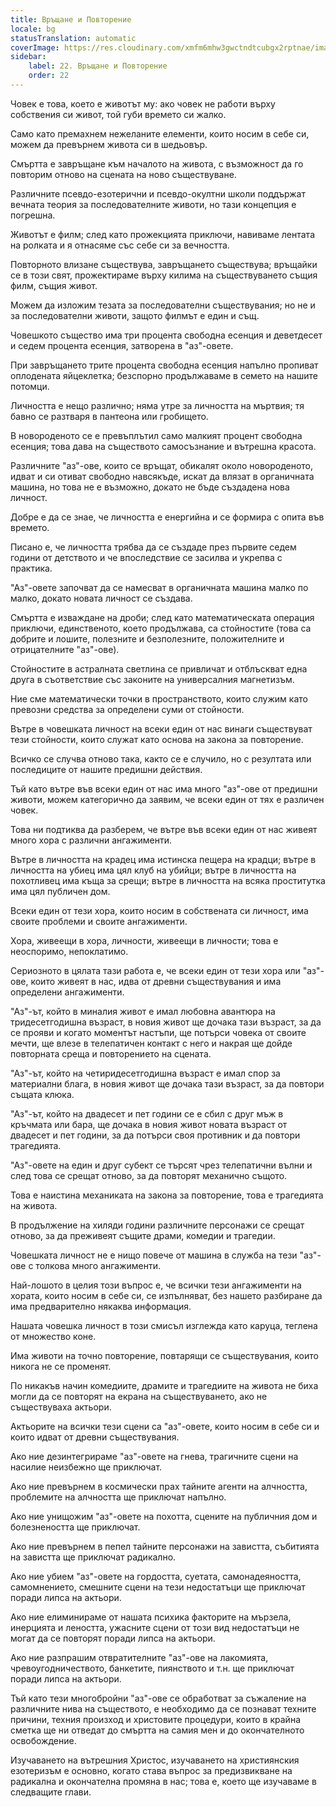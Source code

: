 ```yaml
---
title: Връщане и Повторение
locale: bg
statusTranslation: automatic
coverImage: https://res.cloudinary.com/xmfm6mhw3gwctndtcubgx2rptnae/image/upload/v1741354419/small_cover_la_gran_rebelion_28716e29d2.webp
sidebar:
    label: 22. Връщане и Повторение
    order: 22
---
```

Човек е това, което е животът му: ако човек не работи върху собствения си живот, той губи времето си жалко.

Само като премахнем нежеланите елементи, които носим в себе си, можем да превърнем живота си в шедьовър.

Смъртта е завръщане към началото на живота, с възможност да го повторим отново на сцената на ново съществуване.

Различните псевдо-езотерични и псевдо-окултни школи поддържат вечната теория за последователните животи, но тази концепция е погрешна.

Животът е филм; след като прожекцията приключи, навиваме лентата на ролката и я отнасяме със себе си за вечността.

Повторното влизане съществува, завръщането съществува; връщайки се в този свят, прожектираме върху килима на съществуването същия филм, същия живот.

Можем да изложим тезата за последователни съществувания; но не и за последователни животи, защото филмът е един и същ.

Човешкото същество има три процента свободна есенция и деветдесет и седем процента есенция, затворена в "аз"-овете.

При завръщането трите процента свободна есенция напълно пропиват оплодената яйцеклетка; безспорно продължаваме в семето на нашите потомци.

Личността е нещо различно; няма утре за личността на мъртвия; тя бавно се разтваря в пантеона или гробището.

В новороденото се е превъплътил само малкият процент свободна есенция; това дава на съществото самосъзнание и вътрешна красота.

Различните "аз"-ове, които се връщат, обикалят около новороденото, идват и си отиват свободно навсякъде, искат да влязат в органичната машина, но това не е възможно, докато не бъде създадена нова личност.

Добре е да се знае, че личността е енергийна и се формира с опита във времето.

Писано е, че личността трябва да се създаде през първите седем години от детството и че впоследствие се засилва и укрепва с практика.

"Аз"-овете започват да се намесват в органичната машина малко по малко, докато новата личност се създава.

Смъртта е изваждане на дроби; след като математическата операция приключи, единственото, което продължава, са стойностите (това са добрите и лошите, полезните и безполезните, положителните и отрицателните "аз"-ове).

Стойностите в астралната светлина се привличат и отблъскват една друга в съответствие със законите на универсалния магнетизъм.

Ние сме математически точки в пространството, които служим като превозни средства за определени суми от стойности.

Вътре в човешката личност на всеки един от нас винаги съществуват тези стойности, които служат като основа на закона за повторение.

Всичко се случва отново така, както се е случило, но с резултата или последиците от нашите предишни действия.

Тъй като вътре във всеки един от нас има много "аз"-ове от предишни животи, можем категорично да заявим, че всеки един от тях е различен човек.

Това ни подтиква да разберем, че вътре във всеки един от нас живеят много хора с различни ангажименти.

Вътре в личността на крадец има истинска пещера на крадци; вътре в личността на убиец има цял клуб на убийци; вътре в личността на похотливец има къща за срещи; вътре в личността на всяка проститутка има цял публичен дом.

Всеки един от тези хора, които носим в собствената си личност, има своите проблеми и своите ангажименти.

Хора, живеещи в хора, личности, живеещи в личности; това е неоспоримо, непоклатимо.

Сериозното в цялата тази работа е, че всеки един от тези хора или "аз"-ове, които живеят в нас, идва от древни съществувания и има определени ангажименти.

"Аз"-ът, който в миналия живот е имал любовна авантюра на тридесетгодишна възраст, в новия живот ще дочака тази възраст, за да се прояви и когато моментът настъпи, ще потърси човека от своите мечти, ще влезе в телепатичен контакт с него и накрая ще дойде повторната среща и повторението на сцената.

"Аз"-ът, който на четиридесетгодишна възраст е имал спор за материални блага, в новия живот ще дочака тази възраст, за да повтори същата клюка.

"Аз"-ът, който на двадесет и пет години се е сбил с друг мъж в кръчмата или бара, ще дочака в новия живот новата възраст от двадесет и пет години, за да потърси своя противник и да повтори трагедията.

"Аз"-овете на един и друг субект се търсят чрез телепатични вълни и след това се срещат отново, за да повторят механично същото.

Това е наистина механиката на закона за повторение, това е трагедията на живота.

В продължение на хиляди години различните персонажи се срещат отново, за да преживеят същите драми, комедии и трагедии.

Човешката личност не е нищо повече от машина в служба на тези "аз"-ове с толкова много ангажименти.

Най-лошото в целия този въпрос е, че всички тези ангажименти на хората, които носим в себе си, се изпълняват, без нашето разбиране да има предварително някаква информация.

Нашата човешка личност в този смисъл изглежда като каруца, теглена от множество коне.

Има животи на точно повторение, повтарящи се съществувания, които никога не се променят.

По никакъв начин комедиите, драмите и трагедиите на живота не биха могли да се повторят на екрана на съществуването, ако не съществуваха актьори.

Актьорите на всички тези сцени са "аз"-овете, които носим в себе си и които идват от древни съществувания.

Ако ние дезинтегрираме "аз"-овете на гнева, трагичните сцени на насилие неизбежно ще приключат.

Ако ние превърнем в космически прах тайните агенти на алчността, проблемите на алчността ще приключат напълно.

Ако ние унищожим "аз"-овете на похотта, сцените на публичния дом и болезнеността ще приключат.

Ако ние превърнем в пепел тайните персонажи на завистта, събитията на завистта ще приключат радикално.

Ако ние убием "аз"-овете на гордостта, суетата, самонадеяността, самомнението, смешните сцени на тези недостатъци ще приключат поради липса на актьори.

Ако ние елиминираме от нашата психика факторите на мързела, инерцията и леността, ужасните сцени от този вид недостатъци не могат да се повторят поради липса на актьори.

Ако ние разпрашим отвратителните "аз"-ове на лакомията, чревоугодничеството, банкетите, пиянството и т.н. ще приключат поради липса на актьори.

Тъй като тези многобройни "аз"-ове се обработват за съжаление на различните нива на съществото, е необходимо да се познават техните причини, техния произход и христовите процедури, които в крайна сметка ще ни отведат до смъртта на самия мен и до окончателното освобождение.

Изучаването на вътрешния Христос, изучаването на християнския езотеризъм е основно, когато става въпрос за предизвикване на радикална и окончателна промяна в нас; това е, което ще изучаваме в следващите глави.

